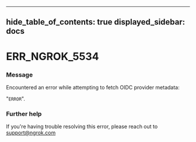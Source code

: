 

---
hide_table_of_contents: true
displayed_sidebar: docs
---


# ERR_NGROK_5534

### Message
Encountered an error while attempting to fetch OIDC provider metadata:

"`ERROR`".

<ErrorDetails />



### Further help
If you're having trouble resolving this error, please reach out to [support@ngrok.com](mailto:support@ngrok.com?subject=Help%20with%20ERR_NGROK_5534)

